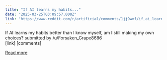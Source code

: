 ```yaml
---
title: "If AI learns my habits..."
date: "2025-03-25T03:09:57.000Z"
link: "https://www.reddit.com/r/artificial/comments/1jj9wmf/if_ai_learns_my_habits/"
---
```


If AI learns my habits better than I know myself, am I still making my own choices?
    submitted by    /u/Forsaken_Grape8686  
 [link]   [comments]

[Read more](https://www.reddit.com/r/artificial/comments/1jj9wmf/if_ai_learns_my_habits/)
